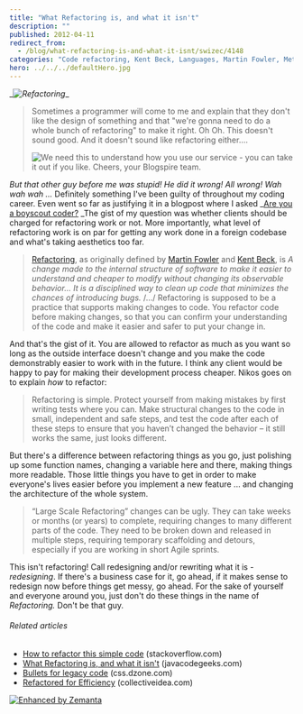 ```yaml
---
title: "What Refactoring is, and what it isn't"
description: ""
published: 2012-04-11
redirect_from:
  - /blog/what-refactoring-is-and-what-it-isnt/swizec/4148
categories: "Code refactoring, Kent Beck, Languages, Martin Fowler, Methodologies, Programmer, Programming, Refactoring, Uncategorized"
hero: ../../../defaultHero.jpg
---
```


\__![Refactoring](./img/_aYqOeKEM97s-TPZnWcXbwPI-AAAAAAAAAFk-kXux_iDWy8w-s1600-codeRefactoring.gif "Refactoring")_![]()\_

> Sometimes a programmer will come to me and explain that they don't like the design of something and that "we're gonna need to do a whole bunch of refactoring" to make it right. Oh Oh. This doesn't sound good. And it doesn't sound like refactoring either....
>
> ![We need this to understand how you use our service - you can take it out if you like. Cheers, your Blogspire team.](http://blogspire.zemanta.com/pixie/ehz1WpCMTBqDdYS5VMr9hQ.57859/blog.gif)

_But that other guy before me was stupid! He did it wrong! All wrong! Wah wah wah ..._ Definitely something I've been guilty of throughout my coding career. Even went so far as justifying it in a blogpost where I asked \_[Are you a boyscout coder?](http://swizec.com/blog/are-you-a-boy-scout-coder) \_The gist of my question was whether clients should be charged for refactoring work or not. More importantly, what level of refactoring work is on par for getting any work done in a foreign codebase and what's taking aesthetics too far.

> [Refactoring](http://en.wikipedia.org/wiki/Code_refactoring "Code refactoring"), as originally defined by [Martin Fowler](http://martinfowler.com/ "Martin Fowler") and [Kent Beck](http://en.wikipedia.org/wiki/Kent_Beck "Kent Beck"), is _A change made to the internal structure of software to make it easier to understand and cheaper to modify without changing its observable behavior… It is a disciplined way to clean up code that minimizes the chances of introducing bugs._ /.../ Refactoring is supposed to be a practice that supports making changes to code. You refactor code before making changes, so that you can confirm your understanding of the code and make it easier and safer to put your change in.

And that's the gist of it. You are allowed to refactor as much as you want so long as the outside interface doesn't change and you make the code demonstrably easier to work with in the future. I think any client would be happy to pay for making their development process cheaper. Nikos goes on to explain _how_ to refactor:

> Refactoring is simple. Protect yourself from making mistakes by first writing tests where you can. Make structural changes to the code in small, independent and safe steps, and test the code after each of these steps to ensure that you haven’t changed the behavior – it still works the same, just looks different.

But there's a difference between refactoring things as you go, just polishing up some function names, changing a variable here and there, making things more readable. Those little things you have to get in order to make everyone's lives easier before you implement a new feature ... and changing the architecture of the whole system.

> “Large Scale Refactoring” changes can be ugly. They can take weeks or months (or years) to complete, requiring changes to many different parts of the code. They need to be broken down and released in multiple steps, requiring temporary scaffolding and detours, especially if you are working in short Agile sprints.

This isn't refactoring! Call redesigning and/or rewriting what it is - _redesigning_. If there's a business case for it, go ahead, if it makes sense to redesign now before things get messy, go ahead. For the sake of yourself and everyone around you, just don't do these things in the name of _Refactoring._ Don't be that guy.

###### Related articles

- [How to refactor this simple code](http://stackoverflow.com/questions/9209530/how-to-refactor-this-simple-code) (stackoverflow.com)
- [What Refactoring is, and what it isn't](http://www.javacodegeeks.com/2012/04/what-refactoring-is-and-what-it-isnt.html) (javacodegeeks.com)
- [Bullets for legacy code](http://css.dzone.com/articles/bullets-legacy-code) (css.dzone.com)
- [Refactored for Efficiency](http://collectiveidea.com/blog/archives/2012/01/17/refactored-for-efficiency/) (collectiveidea.com)

[![Enhanced by Zemanta](http://img.zemanta.com/zemified_e.png?x-id=e998cd27-7776-4320-92af-ec753e607615)](http://www.zemanta.com/ "Enhanced by Zemanta")
